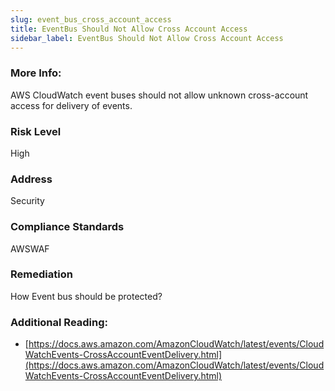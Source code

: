 ```yaml
---
slug: event_bus_cross_account_access
title: EventBus Should Not Allow Cross Account Access
sidebar_label: EventBus Should Not Allow Cross Account Access
---
```


### More Info:

AWS CloudWatch event buses should not allow unknown cross-account access for delivery of events.

### Risk Level

High

### Address

Security

### Compliance Standards

AWSWAF

### Remediation

How Event bus should be protected?

### Additional Reading:

- [https://docs.aws.amazon.com/AmazonCloudWatch/latest/events/CloudWatchEvents-CrossAccountEventDelivery.html](https://docs.aws.amazon.com/AmazonCloudWatch/latest/events/CloudWatchEvents-CrossAccountEventDelivery.html) 

